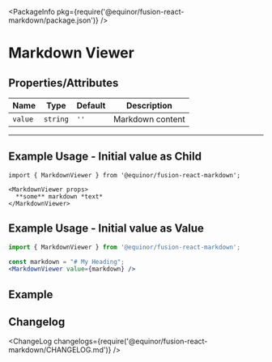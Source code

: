 
<Meta title="Input/Markdown/Viewer" component={MarkdownViewer} />

<PackageInfo pkg={require('@equinor/fusion-react-markdown/package.json')} />

# Markdown Viewer

## Properties/Attributes
| Name | Type | Default | Description
| ---- | ---- | ------- | -----------
| `value` | `string` | `''` | Markdown content

---

## Example Usage - Initial value as Child

```tsx
import { MarkdownViewer } from '@equinor/fusion-react-markdown';

<MarkdownViewer props>
  **some** markdown *text*
</MarkdownViewer>
```

## Example Usage - Initial value as Value
```jsx
import { MarkdownViewer } from '@equinor/fusion-react-markdown';

const markdown = "# My Heading";
<MarkdownViewer value={markdown} />
```

## Example

<StoryExample storyId="examples-markdown-viewer--component" showSource />
<StoryExample storyId="examples-markdown-viewer--initial-markdown" showSource />

## Changelog

<ChangeLog changelogs={require('@equinor/fusion-react-markdown/CHANGELOG.md')} />
